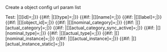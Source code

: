 <noinclude>Create a object config url param list

Test:
{{{{FULLPAGENAME}}
|index=1
|param_name=TestName
|param_type=SomeType
|actual_instance=SomeInstance
}}</noinclude>
<includeonly><!-- 
Shared with other params 
-->{{#if: {{{id|}}}|[{{{index}}}][id]={{{id}}};|}}<!--
-->{{#if: {{{param_type|}}}|[{{{index}}}][type]={{{param_type}}};|}}<!--
-->{{#if: {{{param_name|}}}|[{{{index}}}][name]={{{param_name}}};|}}<!--
-->{{#if: {{{param_label|}}}|[{{{index}}}][label]={{{param_label}}};|}}<!--
-->{{#if: {{{object_id|}}}|[{{{index}}}][object_id]={{{object_id}}};|}}<!--
-->{{#if: {{{nominal_category|}}}|[{{{index}}}][nominal_category]={{{nominal_category}}};|}}<!--
-->{{#if: {{{actual_category|}}}|[{{{index}}}][actual_category]={{{actual_category}}};|}}<!--
-->{{#if: {{{actual_category_sync_active|}}}|[{{{index}}}][actual_category_sync_active]={{{actual_category_sync_active}}};|}}<!--
shared with tools, files
-->{{#if: {{{nominal_type|}}}|[{{{index}}}][nominal_type]={{{nominal_type}}};|}}<!--
-->{{#if: {{{actual_type|}}}|[{{{index}}}][actual_type]={{{actual_type}}};|}}<!--
-->{{#if: {{{nominal_instance|}}}|[{{{index}}}][nominal_instance]={{{nominal_instance}}};|}}<!--
-->{{#if: {{{actual_instance|}}}|[{{{index}}}][actual_instance]={{{actual_instance}}};|}}<!--
-->{{#if: {{{actual_instance_static|}}}|[{{{index}}}][actual_instance_static]={{{actual_instance_static}}};|}}<!--
--></includeonly>
